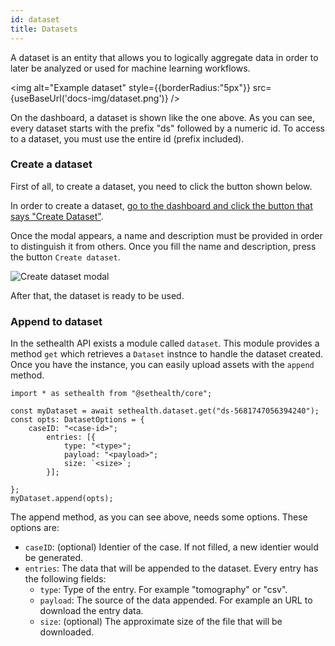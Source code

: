 ```yaml
---
id: dataset
title: Datasets
---
```



A dataset is an entity that allows you to logically aggregate data in order to later be analyzed 
or used for machine learning workflows.

<img alt="Example dataset" style={{borderRadius:"5px"}} src={useBaseUrl('docs-img/dataset.png')} />

On the dashboard, a dataset is shown like the one above. As you can see, every
dataset starts with the prefix "ds" followed by a numeric id. To access to a dataset,
you must use the entire id (prefix included).

### Create a dataset

First of all, to create a dataset, you need to click the button shown below.

In order to create a dataset, [go to the dashboard and click the button that says "Create Dataset"](https://dashboard.set.health/admin/datasets).

Once the modal appears, a name and description must be provided in order to distinguish it from others.
Once you fill the name and description, press the button `Create dataset`.

<div style={{textAlign:"center"}}>
    <img alt="Create dataset modal" style={{maxWidth:"400px", borderRadius:"5px"}} src={useBaseUrl('docs-img/dataset-create-2.png')} />
</div>

After that, the dataset is ready to be used.

### Append to dataset

In the sethealth API exists a module called `dataset`. This module provides a method `get` which retrieves a `Dataset` instnce
to handle the dataset created. Once you have the instance, you can easily upload assets with the `append` method.

```tsx
import * as sethealth from "@sethealth/core";

const myDataset = await sethealth.dataset.get("ds-5681747056394240");
const opts: DatasetOptions = {
    caseID: "<case-id>";
        entries: [{
            type: "<type>";
            payload: "<payload>";
            size: `<size>`;
        }];

};
myDataset.append(opts);
```

The append method, as you can see above, needs some options. These options are:

  - `caseID`: (optional) Identier of the case. If not filled, a new identier would be generated.
  - `entries`: The data that will be appended to the dataset. Every entry has the following fields:
    - `type`: Type of the entry. For example "tomography" or "csv".
    - `payload`: The source of the data appended. For example an URL to download the entry data.
    - `size`: (optional) The approximate size of the file that will be downloaded.
